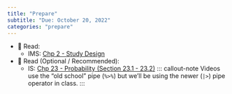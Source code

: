 ```yaml
---
title: "Prepare"
subtitle: "Due: October 20, 2022"
categories: "prepare"
---
```


-   📖 Read:
    -   IMS: [Chp 2 - Study Design](https://openintro-ims.netlify.app/data-design.html.)
    
-   📖 Read (Optional / Recommended):   
    -   IS: [Chp 23 - Probability (Section 23.1 - 23.2)](https://mtstateintrostats.github.io/IntroStatTextbook/probability.html?q=probabil#probability-notation)
::: callout-note
Videos use the "old school" pipe (`%>%`) but we'll be using the newer (`|>`) pipe operator in class.
:::


